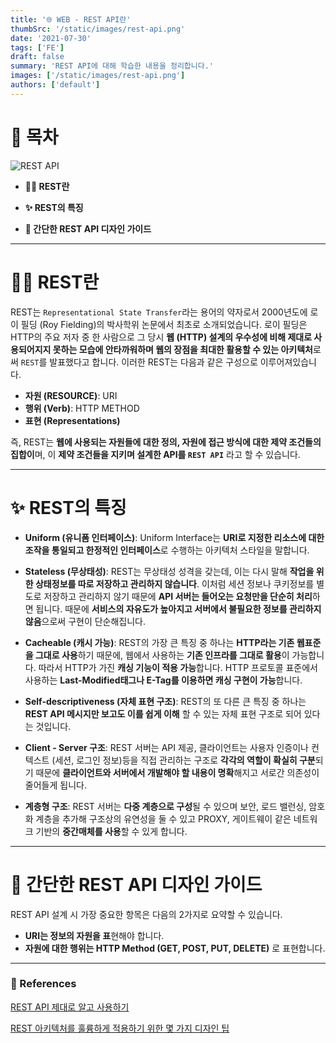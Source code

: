 ```yaml
---
title: '🌐 WEB - REST API란'
thumbSrc: '/static/images/rest-api.png'
date: '2021-07-30'
tags: ['FE']
draft: false
summary: 'REST API에 대해 학습한 내용을 정리합니다.'
images: ['/static/images/rest-api.png']
authors: ['default']
---
```


# 📌 목차

![REST API](/static/images/rest-api.png)

- **💁🏻 REST란**

- **✨ REST의 특징**

- **🎨 간단한 REST API 디자인 가이드**

---

# 💁🏻 REST란

REST는 `Representational State Transfer`라는 용어의 약자로서 2000년도에 로이 필딩 (Roy Fielding)의 박사학위 논문에서 최초로 소개되었습니다. 로이 필딩은 HTTP의 주요 저자 중 한 사람으로 그 당시 **웹 (HTTP) 설계의 우수성에 비해 제대로 사용되어지지 못하는 모습에 안타까워하며 웹의 장점을 최대한 활용할 수 있는 아키텍처**로써 `REST`를 발표했다고 합니다. 이러한 REST는 다음과 같은 구성으로 이루어져있습니다.

- **자원 (RESOURCE)**: URI
- **행위 (Verb)**: HTTP METHOD
- **표현 (Representations)**

즉, REST는 **웹에 사용되는 자원들에 대한 정의, 자원에 접근 방식에 대한 제약 조건들의 집합이**며, 이 **제약 조건들을 지키며 설계한 API를 `REST API`** 라고 할 수 있습니다.

---

# ✨ REST의 특징

- **Uniform (유니폼 인터페이스)**: Uniform Interface는 **URI로 지정한 리소스에 대한 조작을 통일되고 한정적인 인터페이스**로 수행하는 아키텍처 스타일을 말합니다.

- **Stateless (무상태성)**: REST는 무상태성 성격을 갖는데, 이는 다시 말해 **작업을 위한 상태정보를 따로 저장하고 관리하지 않습니다**. 이처럼 세션 정보나 쿠키정보를 별도로 저장하고 관리하지 않기 때문에 **API 서버는 들어오는 요청만을 단순히 처리**하면 됩니다. 때문에 **서비스의 자유도가 높아지고 서버에서 불필요한 정보를 관리하지 않음**으로써 구현이 단순해집니다.

- **Cacheable (캐시 가능)**: REST의 가장 큰 특징 중 하나는 **HTTP라는 기존 웹표준을 그대로 사용**하기 때문에, 웹에서 사용하는 **기존 인프라를 그대로 활용**이 가능합니다. 따라서 HTTP가 가진 **캐싱 기능이 적용 가능**합니다. HTTP 프로토콜 표준에서 사용하는 **Last-Modified태그나 E-Tag를 이용하면 캐싱 구현이 가능**합니다.

- **Self-descriptiveness (자체 표현 구조)**: REST의 또 다른 큰 특징 중 하나는 **REST API 메시지만 보고도 이를 쉽게 이해** 할 수 있는 자체 표현 구조로 되어 있다는 것입니다.

- **Client - Server 구조**: REST 서버는 API 제공, 클라이언트는 사용자 인증이나 컨텍스트 (세션, 로그인 정보)등을 직접 관리하는 구조로 **각각의 역할이 확실히 구분**되기 때문에 **클라이언트와 서버에서 개발해야 할 내용이 명확**해지고 서로간 의존성이 줄어들게 됩니다.

- **계층형 구조**: REST 서버는 **다중 계층으로 구성**될 수 있으며 보안, 로드 밸런싱, 암호화 계층을 추가해 구조상의 유연성을 둘 수 있고 PROXY, 게이트웨이 같은 네트워크 기반의 **중간매체를 사용**할 수 있게 합니다.

---

# 🎨 간단한 REST API 디자인 가이드

REST API 설계 시 가장 중요한 항목은 다음의 2가지로 요약할 수 있습니다.

- **URI는 정보의 자원을 표**현해야 합니다.
- **자원에 대한 행위는 HTTP Method (GET, POST, PUT, DELETE)** 로 표현합니다.

---

### 🔗 References

[REST API 제대로 알고 사용하기](https://meetup.toast.com/posts/92)

[REST 아키텍처를 훌륭하게 적용하기 위한 몇 가지 디자인 팁](https://spoqa.github.io/2012/02/27/rest-introduction.html)
